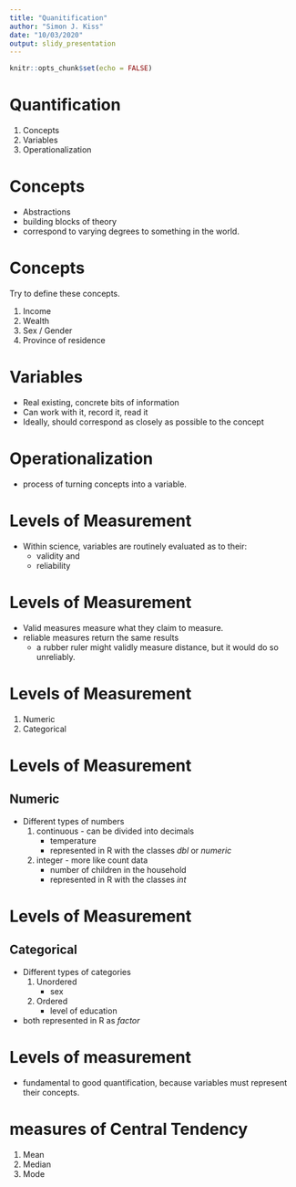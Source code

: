 ```yaml
---
title: "Quanitification"
author: "Simon J. Kiss"
date: "10/03/2020"
output: slidy_presentation
---
```


```r
knitr::opts_chunk$set(echo = FALSE)
```

# Quantification
1. Concepts
2. Variables
3. Operationalization

# Concepts
- Abstractions
- building blocks of theory 
- correspond to varying degrees to something in the world.

# Concepts
Try to define these concepts. 

1. Income
1. Wealth
3. Sex / Gender
3. Province of residence

# Variables
- Real existing, concrete bits of information
- Can work with it, record it, read it 
- Ideally, should correspond as closely as possible to the concept

# Operationalization
- process of turning concepts into a variable. 

# Levels of Measurement
- Within science, variables are routinely evaluated as to their: 
    - validity and
    - reliability 

# Levels of Measurement
- Valid measures measure what they claim to measure. 
- reliable measures return the same results 
    - a rubber ruler might validly measure distance, but it would do so unreliably. 

# Levels of Measurement 
1. Numeric
2. Categorical 

# Levels of Measurement 
## Numeric
- Different types of numbers
    1. continuous - can be divided into decimals
        - temperature
        - represented in R with the classes *dbl* or *numeric*
    2. integer - more like count data 
        - number of children in the household
        - represented in R with the classes *int*
        
# Levels of Measurement
## Categorical 
- Different types of categories
   1. Unordered
       - sex
   2. Ordered
       - level of education
       
- both represented in R as *factor*

# Levels of measurement
- fundamental to good quantification, because variables must represent their concepts. 

# measures of Central Tendency
1. Mean
2. Median 
3. Mode



